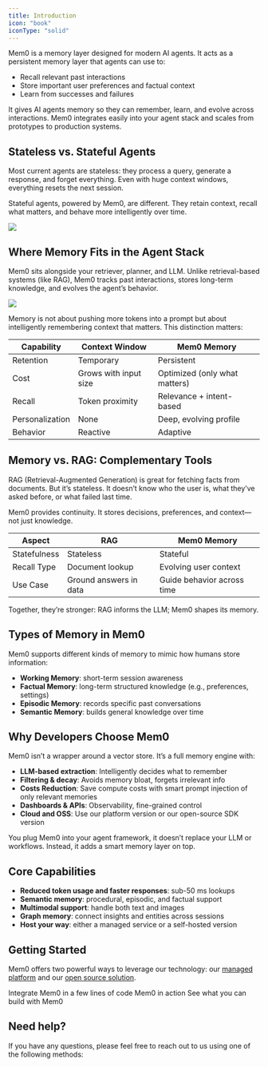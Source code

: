 ```yaml
---
title: Introduction
icon: "book"
iconType: "solid"
---
```


Mem0 is a memory layer designed for modern AI agents. It acts as a persistent memory layer that agents can use to:

- Recall relevant past interactions
- Store important user preferences and factual context
- Learn from successes and failures

It gives AI agents memory so they can remember, learn, and evolve across interactions. Mem0 integrates easily into your agent stack and scales from prototypes to production systems.


## Stateless vs. Stateful Agents

Most current agents are stateless: they process a query, generate a response, and forget everything. Even with huge context windows, everything resets the next session.

Stateful agents, powered by Mem0, are different. They retain context, recall what matters, and behave more intelligently over time.

<Frame>
  <img src="../images/stateless-vs-stateful-agent.png" />
</Frame>


## Where Memory Fits in the Agent Stack

Mem0 sits alongside your retriever, planner, and LLM. Unlike retrieval-based systems (like RAG), Mem0 tracks past interactions, stores long-term knowledge, and evolves the agent’s behavior.

<Frame>
  <img src="../images/memory-agent-stack.png" />
</Frame>

Memory is not about pushing more tokens into a prompt but about intelligently remembering context that matters. This distinction matters:

| Capability       | Context Window        | Mem0 Memory                |
|------------------|------------------------|-----------------------------|
| Retention        | Temporary              | Persistent                  |
| Cost             | Grows with input size  | Optimized (only what matters) |
| Recall           | Token proximity        | Relevance + intent-based   |
| Personalization  | None                   | Deep, evolving profile     |
| Behavior         | Reactive               | Adaptive                   |


## Memory vs. RAG: Complementary Tools

RAG (Retrieval-Augmented Generation) is great for fetching facts from documents. But it’s stateless. It doesn’t know who the user is, what they’ve asked before, or what failed last time.

Mem0 provides continuity. It stores decisions, preferences, and context—not just knowledge.

| Aspect             | RAG                          | Mem0 Memory                   |
|--------------------|-------------------------------|-------------------------------|
| Statefulness       | Stateless                     | Stateful                      |
| Recall Type        | Document lookup               | Evolving user context         |
| Use Case           | Ground answers in data        | Guide behavior across time    |

Together, they’re stronger: RAG informs the LLM; Mem0 shapes its memory.


## Types of Memory in Mem0

Mem0 supports different kinds of memory to mimic how humans store information:

- **Working Memory**: short-term session awareness
- **Factual Memory**: long-term structured knowledge (e.g., preferences, settings)
- **Episodic Memory**: records specific past conversations
- **Semantic Memory**: builds general knowledge over time


## Why Developers Choose Mem0

Mem0 isn’t a wrapper around a vector store. It’s a full memory engine with:

- **LLM-based extraction**: Intelligently decides what to remember
- **Filtering & decay**: Avoids memory bloat, forgets irrelevant info
- **Costs Reduction**: Save compute costs with smart prompt injection of only relevant memories
- **Dashboards & APIs**: Observability, fine-grained control
- **Cloud and OSS**: Use our platform version or our open-source SDK version

You plug Mem0 into your agent framework, it doesn’t replace your LLM or workflows. Instead, it adds a smart memory layer on top.


## Core Capabilities

- **Reduced token usage and faster responses**: sub-50 ms lookups
- **Semantic memory**: procedural, episodic, and factual support
- **Multimodal support**: handle both text and images
- **Graph memory**: connect insights and entities across sessions
- **Host your way**: either a managed service or a self-hosted version


## Getting Started
Mem0 offers two powerful ways to leverage our technology: our [managed platform](/platform/overview) and our [open source solution](/open-source/overview).


<CardGroup cols={3}>
  <Card title="Quickstart" icon="rocket" href="/quickstart">
    Integrate Mem0 in a few lines of code
  </Card>
  <Card title="Playground" icon="play" href="https://app.mem0.ai/playground">
    Mem0 in action
  </Card>
  <Card title="Examples" icon="lightbulb" href="/examples">
  See what you can build with Mem0
  </Card>
</CardGroup>

## Need help?
If you have any questions, please feel free to reach out to us using one of the following methods:

<Snippet file="get-help.mdx"/>
